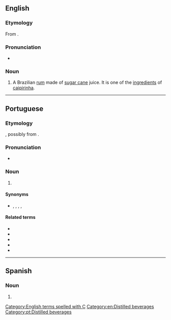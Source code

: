 {{also|cachaca}}
==English==

===Etymology===
From {{etyl|pt|en}} {{m|pt|cachaça}}.

===Pronunciation===
* {{hyphenation|ca|cha|ça|lang=en}}

===Noun===
{{en-noun}}

# A Brazilian [[rum]] made of [[sugar cane]] juice. It is one of the [[ingredient]]s of [[caipirinha]].

[[Category:English terms spelled with Ç]]
[[Category:en:Distilled beverages]]

----

==Portuguese==

===Etymology===
{{unk.|lang=pt|title=Uncertain}}, possibly from {{m|pt|cachaço||boar}}.

===Pronunciation===
* {{a|Brazil}} {{IPA|/kaˈʃasa/|/kaˈʃasɐ/|lang=pt}}

===Noun===
{{pt-noun|f|s}}

# {{l|en|cachaça}} {{gloss|a type of Brazilian rum}}

====Synonyms====
* {{l|pt|aguardente}}, {{l|pt|aguardente de cana}}, {{l|pt|cana}}, {{l|pt|canha}} {{qualifier|Rio Grande do Sul}}, {{l|pt|pinga}}

====Related terms====
* {{l|pt|cachaçada}}
* {{l|pt|cachaçaria}}
* {{l|pt|cachaceiro}}
* {{l|pt|encachaçado}}
* {{l|pt|encachaçar}}

[[Category:pt:Distilled beverages]]

----

==Spanish==

===Noun===
{{es-noun|m}}

# {{l|en|cachaça}}